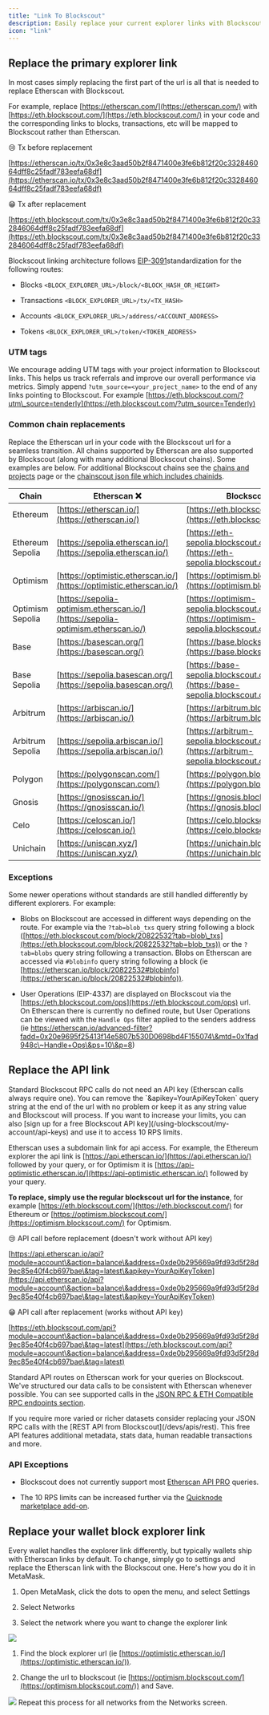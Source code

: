 ```yaml
---
title: "Link To Blockscout"
description: Easily replace your current explorer links with Blockscout explorer links
icon: "link"
---
```


## Replace the primary explorer link

In most cases simply replacing the first part of the url is all that is needed to replace Etherscan with Blockscout.

For example, replace [https://etherscan.com/](https://etherscan.com/) with [https://eth.blockscout.com/](https://eth.blockscout.com/) in your code and the corresponding links to blocks, transactions, etc will be mapped to Blockscout rather than Etherscan.

<Check>
😢 Tx before replacement 

[https://etherscan.io/tx/0x3e8c3aad50b2f8471400e3fe6b812f20c332846064dff8c25fadf783eefa68df](https://etherscan.io/tx/0x3e8c3aad50b2f8471400e3fe6b812f20c332846064dff8c25fadf783eefa68df) 

😁 Tx after replacement 

[https://eth.blockscout.com/tx/0x3e8c3aad50b2f8471400e3fe6b812f20c332846064dff8c25fadf783eefa68df](https://eth.blockscout.com/tx/0x3e8c3aad50b2f8471400e3fe6b812f20c332846064dff8c25fadf783eefa68df)

</Check>

Blockscout linking architecture follows [EIP-3091](https://eips.ethereum.org/EIPS/eip-3091)standardization for the following routes:

* Blocks `<BLOCK_EXPLORER_URL>/block/<BLOCK_HASH_OR_HEIGHT>`

* Transactions `<BLOCK_EXPLORER_URL>/tx/<TX_HASH>`

* Accounts `<BLOCK_EXPLORER_URL>/address/<ACCOUNT_ADDRESS>`

* Tokens `<BLOCK_EXPLORER_URL>/token/<TOKEN_ADDRESS>`

### UTM tags

We encourage adding UTM tags with your project information to Blockscout links. This helps us track referrals and improve our overall performance via metrics. Simply append `?utm_source=<your_project_name>` to the end of any links pointing to Blockscout. For example [https://eth.blockscout.com/?utm\_source=tenderly](https://eth.blockscout.com/?utm_source=Tenderly)

### Common chain replacements

Replace the Etherscan url in your code with the Blockscout url for a seamless transition. All chains supported by Etherscan are also supported by Blockscout (along with many additional Blockscout chains). Some examples are below. For additional Blockscout chains see the [chains and projects](https://www.blockscout.com/chains-and-projects) page or the [chainscout json file which includes chainids](https://github.com/blockscout/chainscout/blob/main/data/chains.json).

| Chain            | Etherscan ❌                                                                      | Blockscout ✅                                                                         |
| ---------------- | -------------------------------------------------------------------------------- | ------------------------------------------------------------------------------------ |
| Ethereum         | [https://etherscan.io/](https://etherscan.io/)                                   | [https://eth.blockscout.com/](https://eth.blockscout.com/)                           |
| Ethereum Sepolia | [https://sepolia.etherscan.io/](https://sepolia.etherscan.io/)                   | [https://eth-sepolia.blockscout.com/](https://eth-sepolia.blockscout.com/)           |
| Optimism         | [https://optimistic.etherscan.io/](https://optimistic.etherscan.io/)             | [https://optimism.blockscout.com/](https://optimism.blockscout.com/)                 |
| Optimism Sepolia | [https://sepolia-optimism.etherscan.io/](https://sepolia-optimism.etherscan.io/) | [https://optimism-sepolia.blockscout.com/](https://optimism-sepolia.blockscout.com/) |
| Base             | [https://basescan.org/](https://basescan.org/)                                   | [https://base.blockscout.com/](https://base.blockscout.com/)                         |
| Base Sepolia     | [https://sepolia.basescan.org/](https://sepolia.basescan.org/)                   | [https://base-sepolia.blockscout.com/](https://base-sepolia.blockscout.com/)         |
| Arbitrum         | [https://arbiscan.io/](https://arbiscan.io/)                                     | [https://arbitrum.blockscout.com/](https://arbitrum.blockscout.com/)                 |
| Arbitrum Sepolia | [https://sepolia.arbiscan.io/](https://sepolia.arbiscan.io/)                     | [https://arbitrum-sepolia.blockscout.com/](https://arbitrum-sepolia.blockscout.com/) |
| Polygon          | [https://polygonscan.com/](https://polygonscan.com/)                             | [https://polygon.blockscout.com/](https://polygon.blockscout.com/)                   |
| Gnosis           | [https://gnosisscan.io/](https://gnosisscan.io/)                                 | [https://gnosis.blockscout.com/](https://gnosis.blockscout.com/)                     |
| Celo             | [https://celoscan.io/](https://celoscan.io/)                                     | [https://celo.blockscout.com/](https://celo.blockscout.com/)                         |
| Unichain         | [https://uniscan.xyz/](https://uniscan.xyz/)                                     | [https://unichain.blockscout.com/](https://unichain.blockscout.com/)                 |

### Exceptions

Some newer operations without standards are still handled differently by different explorers. For example:

* Blobs on Blockscout are accessed in different ways depending on the route. For example via the `?tab=blob_txs` query string following a block ([https://eth.blockscout.com/block/20822532?tab=blob\_txs](https://eth.blockscout.com/block/20822532?tab=blob_txs)) or the `?tab=blobs` query string following a transaction. Blobs on Etherscan are accessed via `#blobinfo` query string following a block (ie [https://etherscan.io/block/20822532#blobinfo](https://etherscan.io/block/20822532#blobinfo)).

* User Operations (EIP-4337) are displayed on Blockscout via the [https://eth.blockscout.com/ops](https://eth.blockscout.com/ops) url. On Etherscan there is currently no defined route, but User Operations can be viewed with the `Handle Ops` filter applied to the senders address (ie https://etherscan.io/advanced-filter?fadd=0x20e9695f25413f14e5807b530D0698bd4F155074\&mtd=0x1fad948c\~Handle+Ops\&ps=10\&p=8)

## Replace the API link

<Info>
Standard Blockscout RPC calls do not need an API key (Etherscan calls always require one). You can remove the `&apikey=YourApiKeyToken` query string at the end of the url with no problem or keep it as any string value and Blockscout will process. If you want to increase your limits, you can also [sign up for a free Blockscout API key](/using-blockscout/my-account/api-keys) and use it to access 10 RPS limits.

</Info>

Etherscan uses a subdomain link for api access. For example, the Ethereum explorer the api link is [https://api.etherscan.io/](https://api.etherscan.io/) followed by your query, or for Optimism it is [https://api-optimistic.etherscan.io/](https://api-optimistic.etherscan.io/) followed by your query.

**To replace, simply use the regular blockscout url for the instance**, for example [https://eth.blockscout.com/](https://eth.blockscout.com/) for Ethereum or [https://optimism.blockscout.com/](https://optimism.blockscout.com/) for Optimism.

<Check>
😢 API call before replacement (doesn't work without API key) 

[https://api.etherscan.io/api?module=account\&action=balance\&address=0xde0b295669a9fd93d5f28d9ec85e40f4cb697bae\&tag=latest\&apikey=YourApiKeyToken](https://api.etherscan.io/api?module=account\&action=balance\&address=0xde0b295669a9fd93d5f28d9ec85e40f4cb697bae\&tag=latest\&apikey=YourApiKeyToken)

😁 API call after replacement (works without API key) 

[https://eth.blockscout.com/api?module=account\&action=balance\&address=0xde0b295669a9fd93d5f28d9ec85e40f4cb697bae\&tag=latest](https://eth.blockscout.com/api?module=account\&action=balance\&address=0xde0b295669a9fd93d5f28d9ec85e40f4cb697bae\&tag=latest)

</Check>

Standard API routes on Etherscan work for your queries on Blockscout. We've structured our data calls to be consistent with Etherscan whenever possible. You can see supported calls in the [JSON RPC & ETH Compatible RPC endpoints section](/devs/apis/rpc).

<Check>
If you require more varied or richer datasets consider replacing your JSON RPC calls with the [REST API from Blockscout](/devs/apis/rest). This free API features additional metadata, stats data, human readable transactions and more.

</Check>

### API Exceptions

* Blockscout does not currently support most [Etherscan API PRO](https://docs.etherscan.io/api-pro/etherscan-api-pro) queries.

* The 10 RPS limits can be increased further via the [Quicknode marketplace add-on](https://marketplace.quicknode.com/add-on/blockscout-json-rpc-api).

## Replace your wallet block explorer link

Every wallet handles the explorer link differently, but typically wallets ship with Etherscan links by default. To change, simply go to settings and replace the Etherscan link with the Blockscout one. Here's how you do it in MetaMask.

1. Open MetaMask, click the dots to open the menu, and select Settings

2. Select Networks

3. Select the network where you want to change the explorer link

<Frame caption="">
  <img src="/images/547b45a9-image.jpeg" />
</Frame>

1. Find the block explorer url (ie [https://optimistic.etherscan.io/](https://optimistic.etherscan.io/)).

2. Change the url to blockscout (ie [https://optimism.blockscout.com/](https://optimism.blockscout.com/)) and Save.

<Frame caption="">
  <img src="/images/b719815c-image.jpeg" />
</Frame>

<Check>
Repeat this process for all networks from the Networks screen.

</Check>


